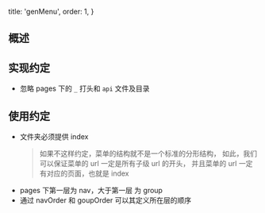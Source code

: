   title: 'genMenu',
   order: 1,
}

## 概述

## 实现约定

-  忽略 pages 下的 `_` 打头和 `api` 文件及目录

## 使用约定

-  文件夹必须提供 index
   > 如果不这样约定，菜单的结构就不是一个标准的分形结构，
   > 如此，我们可以保证菜单的 url 一定是所有子级 url 的开头，
   > 并且菜单的 url 一定有对应的页面，也就是 index
-  pages 下第一层为 nav，大于第一层 为 group
-  通过 navOrder 和 goupOrder 可以其定义所在层的顺序
